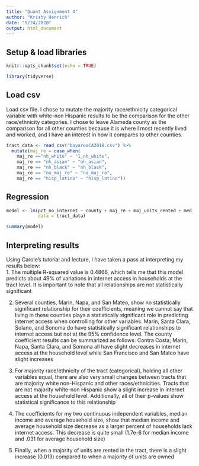 ```yaml
---
title: "Quant Assignment 4"
author: "Kristy Henrich"
date: "9/24/2020"
output: html_document
---
```

## Setup & load libraries

```r
knitr::opts_chunk$set(echo = TRUE)
```

```r
library(tidyverse)
```

## Load csv
Load csv file. I chose to mutate the majority race/ethnicity categorical variable with white-non Hispanic results to be the comparison for the other race/ethnicity categories. I chose to leave Alameda county as the comparison for all other counties because it is where I most recently lived and worked, and I have an interest in how it compares to other counties.

```r
tract_data <- read_csv("bayareaCA2018.csv") %>%
  mutate(maj_re = case_when(
    maj_re =="nh_white" ~ "1_nh_white", 
    maj_re == "nh_asian" ~ "nh_asian", 
    maj_re == "nh_black" ~ "nh_black", 
    maj_re == "no_maj_re" ~ "no_maj_re",
    maj_re == "hisp_latino" ~ "hisp_latino"))
```

## Regression
```r
model <- lm(pct_no_internet ~ county + maj_re + maj_units_rented + med_incomeE + avg_hh_sizeE, 
            data = tract_data)

summary(model)
```

## Interpreting results
Using Carole's tutorial and lecture, I have taken a pass at interpreting my results below:  
 1. The multiple R-squared value is 0.4866, which tells me that this model predicts about 49% of variations in internet access in households at the tract level. It is important to note that all relationships are not statistically significant  
 
 2. Several counties, Marin, Napa, and San Mateo, show no statistically significant relationship for their coefficients, meaning we cannot say that living in these counties plays a statistically significant role in predicting internet access when controlling for other variables. Marin, Santa Clara, Solano, and Sonoma do have statistically significant relationships to internet access but not at the 95% confidence level. The county coefficient results can be summarized as follows: Contra Costa, Marin, Napa, Santa Clara, and Somona all have slight decreases in internet access at the household level while San Francisco and San Mateo have slight increases  
 
 3. For majority race/ethnicity of the tract (categorical), holding all other variables equal, there are also very small changes between tracts that are majority white non-Hispanic and other races/ethnicities. Tracts that are not majority white-non Hispanic show a slight increase in internet access at the household level. Additionally, all of their p-values show statistical significance to this relationship  
 
 4. The coefficients for my two continuous independent variables, median income and average household size, show that median income and average household size decrease as a larger percent of households lack internet access. This decrease is quite small (1.7e-6 for median income and .031 for average household size)  
 
 5. Finally, when a majority of units are rented in the tract, there is a slight increase (0.013) compared to when a majority of units are owned
